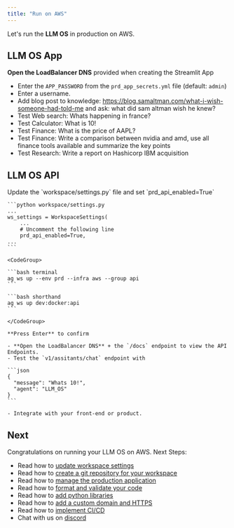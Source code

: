 ```yaml
---
title: "Run on AWS"
---
```


Let's run the **LLM OS** in production on AWS.

<Snippet file="aws-setup.mdx" />

<Snippet file="update-prd-secrets.mdx" />

<Snippet file="create-aws-resources.mdx" />

## LLM OS App

**Open the LoadBalancer DNS** provided when creating the Streamlit App

- Enter the `APP_PASSWORD` from the `prd_app_secrets.yml` file (default: `admin`)
- Enter a username.
- Add blog post to knowledge: https://blog.samaltman.com/what-i-wish-someone-had-told-me and ask: what did sam altman wish he knew?
- Test Web search: Whats happening in france?
- Test Calculator: What is 10!
- Test Finance: What is the price of AAPL?
- Test Finance: Write a comparison between nvidia and amd, use all finance tools available and summarize the key points
- Test Research: Write a report on Hashicorp IBM acquisition

## LLM OS API

<Steps>
  <Step title="Enable FastApi">
    Update the `workspace/settings.py` file and set `prd_api_enabled=True`

    ```python workspace/settings.py
    ...
    ws_settings = WorkspaceSettings(
        ...
        # Uncomment the following line
        prd_api_enabled=True,
    ...
    ```

  </Step>
  <Step title="Create FastApi resources">

    <CodeGroup>

    ```bash terminal
    ag ws up --env prd --infra aws --group api
    ```

    ```bash shorthand
    ag ws up dev:docker:api
    ```

    </CodeGroup>

    **Press Enter** to confirm

  </Step>
  <Step title="View API Endpoints">

    - **Open the LoadBalancer DNS** + the `/docs` endpoint to view the API Endpoints.
    - Test the `v1/assitants/chat` endpoint with

    ```json
    {
      "message": "Whats 10!",
      "agent": "LLM_OS"
    }
    ```

    - Integrate with your front-end or product.

  </Step>
</Steps>

<Snippet file="ai-app-update-production.mdx" />

<Snippet file="ai-app-delete-aws-resources.mdx" />

## Next

Congratulations on running your LLM OS on AWS. Next Steps:

- Read how to [update workspace settings](/templates/how-to/workspace-settings)
- Read how to [create a git repository for your workspace](/templates/how-to/git-repo)
- Read how to [manage the production application](/templates/how-to/production-app)
- Read how to [format and validate your code](/templates/how-to/format-and-validate)
- Read how to [add python libraries](/templates/how-to/install)
- Read how to [add a custom domain and HTTPS](/templates/how-to/domain-https)
- Read how to [implement CI/CD](/templates/how-to/ci-cd)
- Chat with us on [discord](https://discord.gg/4MtYHHrgA8)
